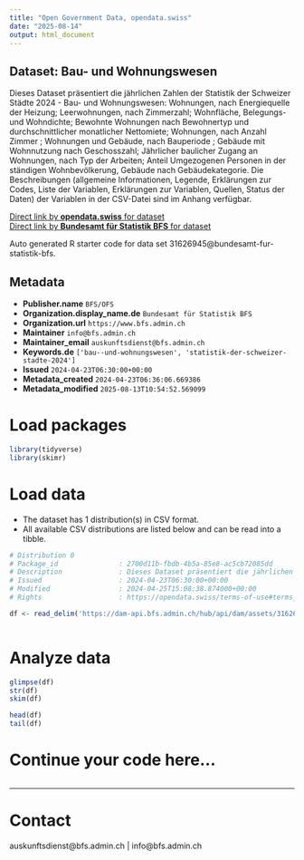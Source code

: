```yaml
---
title: "Open Government Data, opendata.swiss"
date: "2025-08-14"
output: html_document
---
```


## Dataset: Bau- und Wohnungswesen

Dieses Dataset präsentiert die jährlichen Zahlen der Statistik der Schweizer Städte 2024 - Bau- und Wohnungswesen: Wohnungen, nach Energiequelle der Heizung; Leerwohnungen, nach Zimmerzahl; Wohnfläche, Belegungs- und Wohndichte; Bewohnte Wohnungen nach Bewohnertyp und durchschnittlicher monatlicher Nettomiete; Wohnungen, nach Anzahl Zimmer ; Wohnungen und Gebäude, nach Bauperiode ; Gebäude mit Wohnnutzung nach Geschosszahl; Jährlicher baulicher Zugang an Wohnungen, nach Typ der Arbeiten; Anteil Umgezogenen Personen in der ständigen Wohnbevölkerung, Gebäude nach Gebäudekategorie. Die Beschreibungen (allgemeine Informationen, Legende, Erklärungen zur Codes, Liste der Variablen, Erklärungen zur Variablen, Quellen, Status der Daten) der Variablen in der CSV-Datei sind im Anhang verfügbar.

[Direct link by **opendata.swiss** for dataset](https://opendata.swiss/de/dataset/bau-und-wohnungswesen1)<br>
[Direct link by **Bundesamt für Statistik BFS** for dataset](https://www.bfs.admin.ch/asset/de/ts-b-ssv-05-2024)

Auto generated R starter code for data set 31626945@bundesamt-fur-statistik-bfs.

## Metadata

- **Publisher.name** `BFS/OFS`
- **Organization.display_name.de** `Bundesamt für Statistik BFS`
- **Organization.url** `https://www.bfs.admin.ch`
- **Maintainer** `info@bfs.admin.ch`
- **Maintainer_email** `auskunftsdienst@bfs.admin.ch`
- **Keywords.de** `['bau--und-wohnungswesen', 'statistik-der-schweizer-stadte-2024']`
- **Issued** `2024-04-23T06:30:00+00:00`
- **Metadata_created** `2024-04-23T06:36:06.669386`
- **Metadata_modified** `2025-08-13T10:54:52.569099`


# Load packages

```r

library(tidyverse)
library(skimr)

```

# Load data

-   The dataset has 1 distribution(s) in CSV format.
-   All available CSV distributions are listed below and can be read into a tibble.

```r

# Distribution 0
# Package_id               : 2700d11b-fbdb-4b5a-85e8-ac5cb72085dd
# Description              : Dieses Dataset präsentiert die jährlichen Zahlen der Statistik der Schweizer Städte 2024 - Bau- und Wohnungswesen: Wohnungen, nach Energiequelle der Heizung; Leerwohnungen, nach Zimmerzahl; Wohnfläche, Belegungs- und Wohndichte; Bewohnte Wohnungen nach Bewohnertyp und durchschnittlicher monatlicher Nettomiete; Wohnungen, nach Anzahl Zimmer ; Wohnungen und Gebäude, nach Bauperiode ; Gebäude mit Wohnnutzung nach Geschosszahl; Jährlicher baulicher Zugang an Wohnungen, nach Typ der Arbeiten; Anteil Umgezogenen Personen in der ständigen Wohnbevölkerung, Gebäude nach Gebäudekategorie. Die Beschreibungen (allgemeine Informationen, Legende, Erklärungen zur Codes, Liste der Variablen, Erklärungen zur Variablen, Quellen, Status der Daten) der Variablen in der CSV-Datei sind im Anhang verfügbar.
# Issued                   : 2024-04-23T06:30:00+00:00
# Modified                 : 2024-04-25T15:08:38.874000+00:00
# Rights                   : https://opendata.swiss/terms-of-use#terms_by_ask

df <- read_delim('https://dam-api.bfs.admin.ch/hub/api/dam/assets/31626949/master')



```

# Analyze data

```r

glimpse(df)
str(df)
skim(df)

head(df)
tail(df)

```

# Continue your code here...

```r

```

------------------------------------------------------------------------

# Contact

auskunftsdienst@bfs.admin.ch | info@bfs.admin.ch

